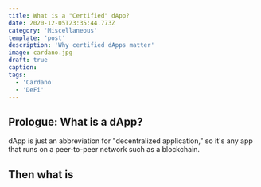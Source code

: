 ```yaml
---
title: What is a "Certified" dApp?
date: 2020-12-05T23:35:44.773Z
category: 'Miscellaneous'
template: 'post'
description: 'Why certified dApps matter'
image: cardano.jpg
draft: true
caption:
tags:
  - 'Cardano'
  - 'DeFi'
---
```


## Prologue: What is a dApp?

dApp is just an abbreviation for "decentralized application," so it's any app that runs on a peer-to-peer network such as a blockchain.

## Then what is
